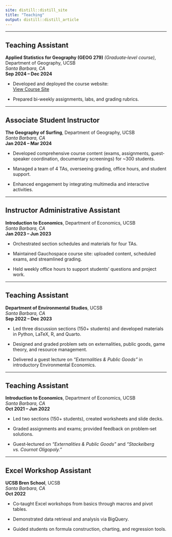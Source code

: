 ```yaml
---
site: distill::distill_site
title: "Teaching"
output: distill::distill_article
---
```




---

## Teaching Assistant  
**Applied Statistics for Geography (GEOG 279)** _(Graduate‑level course)_, Department of Geography, UCSB  
_Santa Barbara, CA_  
**Sep 2024 – Dec 2024**  

- Developed and deployed the course website:  
  <a href="https://geog279-advanced-spatial-statistics.github.io/geog279.github.io/"
     class="btn">
    View Course Site
  </a>

- Prepared bi-weekly assignments, labs, and grading rubrics.

---

## Associate Student Instructor  
**The Geography of Surfing**, Department of Geography, UCSB  
_Santa Barbara, CA_  
**Jan 2024 – Mar 2024**  

- Developed comprehensive course content (exams, assignments, guest‐speaker coordination, documentary screenings) for ~300 students. 

- Managed a team of 4 TAs, overseeing grading, office hours, and student support.  

- Enhanced engagement by integrating multimedia and interactive activities.

---

## Instructor Administrative Assistant  
**Introduction to Economics**, Department of Economics, UCSB  
_Santa Barbara, CA_  
**Jan 2023 – Jun 2023**  

- Orchestrated section schedules and materials for four TAs.  

- Maintained Gauchospace course site: uploaded content, scheduled exams, and streamlined grading.  

- Held weekly office hours to support students’ questions and project work.

---

## Teaching Assistant  
**Department of Environmental Studies**, UCSB  
_Santa Barbara, CA_  
**Sep 2022 – Dec 2023**  

- Led three discussion sections (150+ students) and developed materials in Python, LaTeX, R, and Quarto.  

- Designed and graded problem sets on externalities, public goods, game theory, and resource management.  

- Delivered a guest lecture on _“Externalities & Public Goods”_ in introductory Environmental Economics.

---

## Teaching Assistant  
**Introduction to Economics**, Department of Economics, UCSB  
_Santa Barbara, CA_  
**Oct 2021 – Jun 2022**  

- Led two sections (150+ students), created worksheets and slide decks.  

- Graded assignments and exams; provided feedback on problem‑set solutions.  

- Guest‑lectured on _“Externalities & Public Goods”_ and _“Stackelberg vs. Cournot Oligopoly.”_

---

## Excel Workshop Assistant  
**UCSB Bren School**, UCSB  
_Santa Barbara, CA_  
**Oct 2022**  

- Co‑taught Excel workshops from basics through macros and pivot tables.  

- Demonstrated data retrieval and analysis via BigQuery.  

- Guided students on formula construction, charting, and regression tools.
